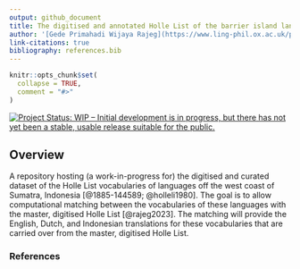 ```yaml
---
output: github_document
title: The digitised and annotated Holle List of the barrier island languages, off the west coast of Sumatra, Indonesia
author: '[Gede Primahadi Wijaya Rajeg](https://www.ling-phil.ox.ac.uk/people/gede-rajeg) <a itemprop="sameAs" content="https://orcid.org/0000-0002-2047-8621" href="https://orcid.org/0000-0002-2047-8621" target="orcid.widget" rel="noopener noreferrer" style="vertical-align:top;"><img src="https://orcid.org/sites/default/files/images/orcid_16x16.png" style="width:1em;margin-right:.5em;" alt="ORCID iD icon"></a></br>University of Oxford, UK and Universitas Udayana, Indonesia'
link-citations: true
bibliography: references.bib
---
```


<!-- README.md is generated from README.Rmd. Please edit that file -->

```r
knitr::opts_chunk$set(
  collapse = TRUE,
  comment = "#>"
)
```

<!-- badges: start -->

[![Project Status: WIP – Initial development is in progress, but there has not yet been a stable, usable release suitable for the public.](https://www.repostatus.org/badges/latest/wip.svg)](https://www.repostatus.org/#wip)

<!-- badges: end -->

## Overview

A repository hosting (a work-in-progress for) the digitised and curated dataset of the Holle List vocabularies of languages off the west coast of Sumatra, Indonesia [@1885-144589; @holleli1980]. The goal is to allow computational matching between the vocabularies of these languages with the master, digitised Holle List [@rajeg2023]. The matching will provide the English, Dutch, and Indonesian translations for these vocabularies that are carried over from the master, digitised Holle List.

### References
